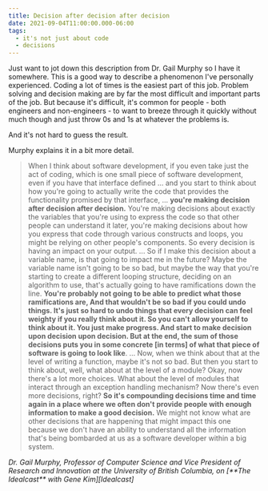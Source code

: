 ```yaml
---
title: Decision after decision after decision
date: 2021-09-04T11:00:00.000-06:00
tags:
  - it's not just about code
  - decisions
---
```


Just want to jot down this description from Dr. Gail Murphy so I have it somewhere. This is a good way to describe a phenomenon I've personally experienced. Coding a lot of times is the easiest part of this job. Problem solving and decision making are by far the most difficult and important parts of the job. But because it's difficult, it's common for people - both engineers and non-engineers - to want to breeze through it quickly without much though and just throw 0s and 1s at whatever the problems is.

And it's not hard to guess the result.

Murphy explains it in a bit more detail.

> When I think about software development, if you even take just the act of coding, which is one small piece of software development, even if you have that interface defined ... and you start to think about how you're going to actually write the code that provides the functionality promised by that interface, ... **you're making decision after decision after decision.** You're making decisions about exactly the variables that you're using to express the code so that other people can understand it later, you're making decisions about how you express that code through various constructs and loops, you might be relying on other people's components. So every decision is having an impact on your output. ... So if I make this decision about a variable name, is that going to impact me in the future? Maybe the variable name isn't going to be so bad, but maybe the way that you're starting to create a different looping structure, deciding on an algorithm to use, that's actually going to have ramifications down the line. **You're probably not going to be able to predict what those ramifications are, And that wouldn't be so bad if you could undo things. It's just so hard to undo things that every decision can feel weighty if you really think about it. So you can't allow yourself to think about it. You just make progress. And start to make decision upon decision upon decision. But at the end, the sum of those decisions puts you in some concrete [in terms] of what that piece of software is going to look like**. ... Now, when we think about that at the level of writing a function, maybe it's not so bad. But then you start to think about, well, what about at the level of a module? Okay, now there's a lot more choices. What about the level of modules that interact through an exception handling mechanism? Now there's even more decisions, right? **So it's compounding decisions time and time again in a place where we often don't provide people with enough information to make a good decision.** We might not know what are other decisions that are happening that might impact this one because we don't have an ability to understand all the information that's being bombarded at us as a software developer within a big system.

<cite>
  Dr. Gail Murphy, Professor of Computer Science and Vice President of Research
  and Innovation at the University of British Columbia, on [**The Idealcast**
  with Gene Kim][Idealcast]
</cite>

[idealcast]: https://itrevolution.com/the-idealcast-episode-21/
